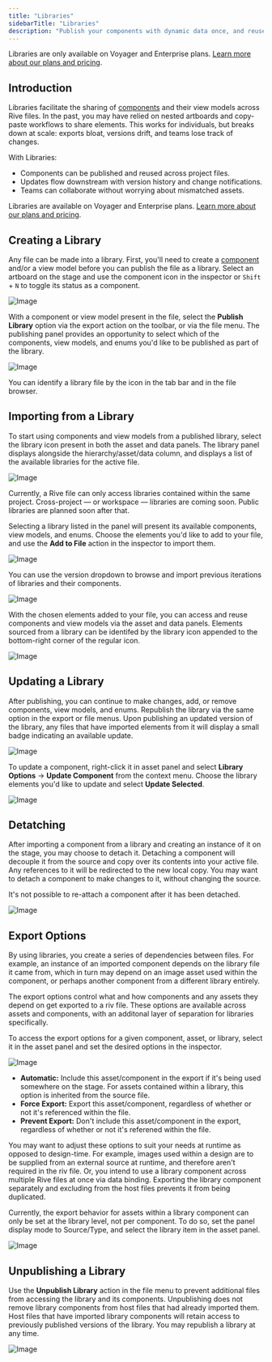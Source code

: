 ```yaml
---
title: "Libraries"
sidebarTitle: "Libraries"
description: "Publish your components with dynamic data once, and reuse them everywhere in your project."
---
```


<Note>Libraries are only available on Voyager and Enterprise plans. [Learn more about our plans and pricing](https://rive.app/pricing).</Note>

## Introduction
Libraries facilitate the sharing of [components](editor/fundamentals/components) and their view models across Rive files. In the past, you may have relied on nested artboards and copy-paste workflows to share elements. This works for individuals, but breaks down at scale: exports bloat, versions drift, and teams lose track of changes.

With Libraries:

- Components can be published and reused across project files.
- Updates flow downstream with version history and change notifications.
- Teams can collaborate without worrying about mismatched assets.

<Note>Libraries are available on Voyager and Enterprise plans. [Learn more about our plans and pricing](https://rive.app/pricing).</Note>

## Creating a Library
Any file can be made into a library. First, you'll need to create a [component](editor/fundamentals/components) and/or a view model before you can publish the file as a library. Select an artboard on the stage and use the component icon in the inspector or `Shift` + `N` to toggle its status as a component.

![Image](/images/editor/libraries/01-component.webp)

With a component or view model present in the file, select the **Publish Library** option via the export action on the toolbar, or via the file menu. The publishing panel provides an opportunity to select which of the components, view models, and enums you'd like to be published as part of the library.

![Image](/images/editor/libraries/15-publish-alt.webp)

<Tip>You can identify a library file by the icon in the tab bar and in the file browser.</Tip>

## Importing from a Library
To start using components and view models from a published library, select the library icon present in both the asset and data panels. The library panel displays alongside the hierarchy/asset/data column, and displays a list of the available libraries for the active file.

![Image](/images/editor/libraries/05-browse.webp)

<Note>Currently, a Rive file can only access libraries contained within the same project. Cross-project — or workspace — libraries are coming soon. Public libraries are planned soon after that.</Note>

Selecting a library listed in the panel will present its available components, view models, and enums. Choose the elements you'd like to add to your file, and use the **Add to File** action in the inspector to import them.

![Image](/images/editor/libraries/06-add-component.webp)

<Tip>You can use the version dropdown to browse and import previous iterations of libraries and their components.</Tip>

![Image](/images/editor/libraries/07-version-dropdown.webp)

With the chosen elements added to your file, you can access and reuse components and view models via the asset and data panels. Elements sourced from a library can be identifed by the library icon appended to the bottom-right corner of the regular icon.

![Image](/images/editor/libraries/08-assets.webp)

## Updating a Library
After publishing, you can continue to make changes, add, or remove components, view models, and enums. Republish the library via the same option in the export or file menus. Upon publishing an updated version of the library, any files that have imported elements from it will display a small badge indicating an available update.

![Image](/images/editor/libraries/09-update-badge.webp)

To update a component, right-click it in asset panel and select **Library Options** -> **Update Component** from the context menu. Choose the library elements you'd like to update and select **Update Selected**.

![Image](/images/editor/libraries/10-update.webp)

## Detatching
After importing a component from a library and creating an instance of it on the stage, you may choose to detach it. Detaching a component will decouple it from the source and copy over its contents into your active file. Any references to it will be redirected to the new local copy. You may want to detach a component to make changes to it, without changing the source.

<Note>It's not possible to re-attach a component after it has been detached.</Note>

![Image](/images/editor/libraries/13-detach.webp)

## Export Options
By using libraries, you create a series of dependencies between files. For example, an instance of an imported component depends on the library file it came from, which in turn may depend on an image asset used within the component, or perhaps another component from a different library entirely.

The export options control what and how components and any assets they depend on get exported to a riv file. These options are available across assets and components, with an additonal layer of separation for libraries specifically.

To access the export options for a given component, asset, or library, select it in the asset panel and set the desired options in the inspector.

![Image](/images/editor/libraries/12-component-level-options.webp)

- **Automatic:** Include this asset/component in the export if it's being used somewhere on the stage. For assets contained within a library, this option is inherited from the source file.
- **Force Export:** Export this asset/component, regardless of whether or not it's referenced within the file.
- **Prevent Export:** Don't include this asset/component in the export, regardless of whether or not it's referened within the file.

You may want to adjust these options to suit your needs at runtime as opposed to design-time. For example, images used within a design are to be supplied from an external source at runtime, and therefore aren't required in the riv file. Or, you intend to use a library component across multiple Rive files at once via data binding. Exporting the library component separately and excluding from the host files prevents it from being duplicated.

<Note>Currently, the export behavior for assets within a library component can only be set at the library level, not per component. To do so, set the panel display mode to Source/Type, and select the library item in the asset panel.</Note>

![Image](/images/editor/libraries/11-library-wide-options.webp)

## Unpublishing a Library
Use the **Unpublish Library** action in the file menu to prevent additional files from accessing the library and its components. Unpublishing does not remove library components from host files that had already imported them. Host files that have imported library components will retain access to previously published versions of the library. You may republish a library at any time.

![Image](/images/editor/libraries/14-unpublish.webp)
